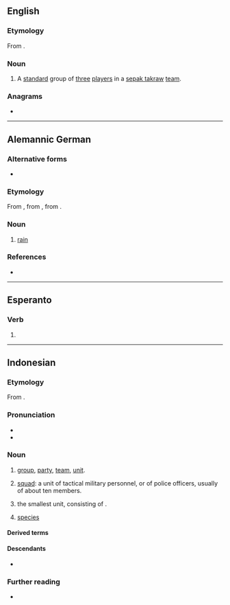 {{also|reĝu}}
==English==

===Etymology===
From {{bor|en|id|regu|t=team}}.

===Noun===
{{en-noun|?}}

# {{lb|en|sports}} A [[standard]] group of [[three]] [[players]] in a [[sepak takraw]] [[team]].

===Anagrams===
* {{anagrams|en|a=egru|Guer.|Ruge|geru|grue|urge}}

----

==Alemannic German==

===Alternative forms===
* {{alter|gsw|räge|rägä}}

===Etymology===
From {{inh|gsw|gmh|regen}}, from {{inh|gsw|goh|regan}}, from {{inh|gsw|gem-pro|*regną}}.

===Noun===
{{head|gsw|noun|g=m}}

# {{lb|gsw|Carcoforo}} [[rain]]

===References===
*{{R:Patuzzi}}

{{C|gsw|Atmospheric phenomena}}

----

==Esperanto==

===Verb===
{{eo-head}}

# {{eo-form of|reg|u}}

----

==Indonesian==
{{wikipedia||lang=id}}

===Etymology===
From {{inh|id|ms|regu}}.

===Pronunciation===
* {{IPA|id|/rəˈɡu/}}
* {{hyphenation|id|rê|gu}}

===Noun===
{{id-noun|head=rêgu|pl=-}}

# [[group]], [[party]], [[team]], [[unit]].
#: {{syn|id|grup|tim|unit}}
# {{lb|id|military}} [[squad]]: a unit of tactical military personnel, or of police officers, usually of about ten members.
# {{lb|id|scouting}} the smallest unit, consisting of {{m|id|penggalang}}.
# {{lb|id|taxonomy}} [[species]]
#: {{syn|id|golongan jenis|spesies}}

====Derived terms====
{{der4|id|
| beregu
|}}

====Descendants====
* {{desc|en|bor=1|regu|t=a sepak takraw team}}

===Further reading===
* {{R:KBBI Daring}}